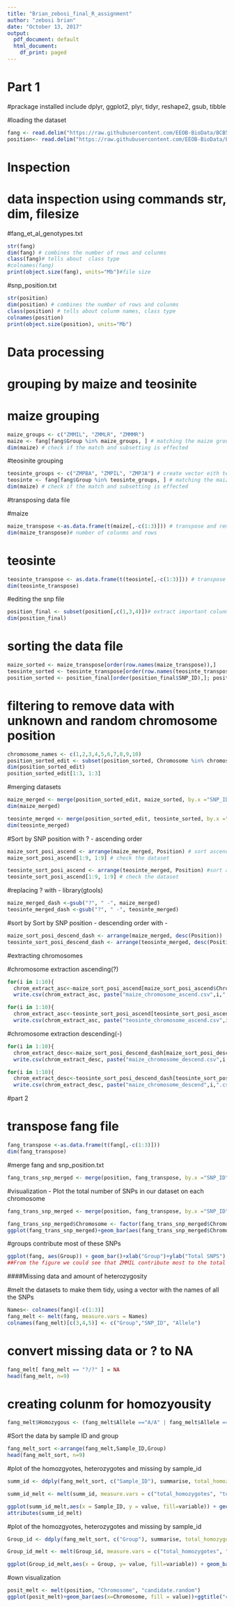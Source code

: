 ---
title: "Brian_zebosi_final_R_assignment"
author: "zebosi brian"
date: "October 13, 2017"
output:
  pdf_document: default
  html_document:
    df_print: paged
---

# Part 1 
#prackage installed include dplyr, ggplot2, plyr, tidyr, reshape2, gsub, tibble

#loading the dataset

```{r}
fang <- read.delim("https://raw.githubusercontent.com/EEOB-BioData/BCB546X-Fall2017/master/UNIX_Assignment/fang_et_al_genotypes.txt", header = T)
position<- read.delim("https://raw.githubusercontent.com/EEOB-BioData/BCB546X-Fall2017/master/UNIX_Assignment/snp_position.txt", header = T)
```


# Inspection 
# data inspection using commands str, dim, filesize

#fang_et_al_genotypes.txt
```{r}
str(fang)
dim(fang) # combines the number of rows and colunms 
class(fang)# tells about  class type 
#colnames(fang)
print(object.size(fang), units="Mb")#file size 

```

#snp_position.txt
```{r}
str(position)
dim(position) # combines the number of rows and colunms 
class(position) # tells about colunm names, class type 
colnames(position)
print(object.size(position), units="Mb")
```

# Data processing 
# grouping by maize and teosinite 

# maize grouping 
```{r}
maize_groups <- c("ZMMIL", "ZMMLR", "ZMMMR")
maize <- fang[fang$Group %in% maize_groups, ] # matching the maize groups and then subsetting by square brackets
dim(maize) # check if the match and subsetting is effected
```

#teosinite grouping 
```{r}
teosinte_groups <- c("ZMPBA", "ZMPIL", "ZMPJA") # create vector eith teosinte groups 
teosinte <- fang[fang$Group %in% teosinte_groups, ] # matching the maize groups and then subsetting by square brackets
dim(maize) # check if the match and subsetting is effected
```

#transposing data file

#maize 
```{r}
maize_transpose <-as.data.frame(t(maize[,-c(1:3)])) # transpose and remove the rows 1,2,3 because donot need them 
dim(maize_transpose)# number of colunms and rows


```

# teosinte 
```{r}
teosinte_transpose <- as.data.frame(t(teosinte[,-c(1:3)])) # transpose and remove the rows 1,2,3 because donot need them
dim(teosinte_transpose)

```

#editing the snp file
```{r}
position_final <- subset(position[,c(1,3,4)])# extract important colunms 1,3,4
dim(position_final)

```

# sorting the data file 
```{r}
maize_sorted <- maize_transpose[order(row.names(maize_transpose)),]
teosinte_sorted <- teosinte_transpose[order(row.names(teosinte_transpose)),]
position_sorted <- position_final[order(position_final$SNP_ID),]; position_sorted
```

# filtering to remove data with unknown and random chromosome position 
```{r}
chromosome_names <- c(1,2,3,4,5,6,7,8,9,10)
position_sorted_edit <- subset(position_sorted, Chromosome %in% chromosome_names)
dim(position_sorted_edit)
position_sorted_edit[1:3, 1:3]
```

#merging datasets

```{r}
maize_merged <- merge(position_sorted_edit, maize_sorted, by.x ="SNP_ID", by.y ="row.names") #now merge by the SNP_ID column
dim(maize_merged)

teosinte_merged <- merge(position_sorted_edit, teosinte_sorted, by.x ="SNP_ID", by.y ="row.names")  #now merge by the SNP_ID column
dim(teosinte_merged)
```

#Sort by SNP position with ? - ascending order

```{r}
maize_sort_posi_ascend <- arrange(maize_merged, Position) # sort ascendingly by position
maize_sort_posi_ascend[1:9, 1:9] # check the dataset

teosinte_sort_posi_ascend <- arrange(teosinte_merged, Position) #sort ascendingly by position
teosinte_sort_posi_ascend[1:9, 1:9] # check the dataset
``` 

#replacing ? with - library(gtools)
```{r}
maize_merged_dash <-gsub("?", " -", maize_merged)
teosinte_merged_dash <-gsub("?", " -", teosinte_merged)
```


#sort by Sort by SNP position - descending order with -

```{r}
maize_sort_posi_descend_dash <- arrange(maize_merged, desc(Position))
teosinte_sort_posi_descend_dash <- arrange(teosinte_merged, desc(Position))

```

#extracting chromosomes 

#chromosome extraction ascending(?)
```{r}
for(i in 1:10){
  chrom_extract_asc<-maize_sort_posi_ascend[maize_sort_posi_ascend$Chromosome ==i,]
  write.csv(chrom_extract_asc, paste("maize_chromosome_ascend.csv",i,".csv",sep=""),row.names=F)}

for(i in 1:10){
  chrom_extract_asc<-teosinte_sort_posi_ascend[teosinte_sort_posi_ascend$Chromosome==i,]
  write.csv(chrom_extract_asc, paste("teosinte_chromosome_ascend.csv",i,".csv",sep=""),row.names=F)}
```

#chromosome extraction descending(-)

```{r}
for(i in 1:10){
  chrom_extract_desc<-maize_sort_posi_descend_dash[maize_sort_posi_descend_dash$Chromosome ==i,]
  write.csv(chrom_extract_desc, paste("maize_chromosome_descend.csv",i,".csv",sep=""),row.names=F)}

for(i in 1:10){
  chrom_extract_desc<-teosinte_sort_posi_descend_dash[teosinte_sort_posi_descend_dash$Chromosome ==i,]
  write.csv(chrom_extract_desc, paste("maize_chromosome_descend",i,".csv",sep=""),row.names=F)}
```

#part 2 

# transpose fang file 
```{r}
fang_transpose <-as.data.frame(t(fang[,-c(1:3)]))
dim(fang_transpose)
```

#merge fang and snp_position.txt
```{r}
fang_trans_snp_merged <- merge(position, fang_transpose, by.x ="SNP_ID", by.y ="row.names") #now merge by the SNP_ID column
```

#visualization - Plot the total number of SNPs in our dataset on each chromosome
```{r}
fang_trans_snp_merged <- merge(position, fang_transpose, by.x ="SNP_ID", by.y ="row.names") #now merge by the SNP_ID column

fang_trans_snp_merged$Chromosome <- factor(fang_trans_snp_merged$Chromosome, levels = c("1","2","3","4","5","6","7","8","9","10","unknown","multiple"))
ggplot(fang_trans_snp_merged)+geom_bar(aes(fang_trans_snp_merged$Chromosome))+xlab("chromosome")+ylab("total number of SNPs")

```

#groups contribute most of these SNPs
```{r}
ggplot(fang, aes(Group)) + geom_bar()+xlab("Group")+ylab("Total SNPS")
##From the figure we could see that ZMMIL contribute most to the total snps.
```



####Missing data and amount of heterozygosity



#melt the datasets to make them tidy, using a vector with the names of all the SNPs
```{r}
Names<- colnames(fang)[-c(1:3)]
fang_melt <- melt(fang, measure.vars = Names)
colnames(fang_melt)[c(3,4,5)] <- c("Group","SNP_ID", "Allele")
```

# convert missing data or ? to NA
```{r}
fang_melt[ fang_melt == "?/?" ] = NA
head(fang_melt, n=9)
```

# creating colunm for homozyousity 
```{r}
fang_melt$Homozygous <- (fang_melt$Allele =="A/A" | fang_melt$Allele =="C/C" | fang_melt$Allele =="G/G" | fang_melt$Allele =="T/T")
```

#Sort the data by sample ID and group
```{r}
fang_melt_sort <-arrange(fang_melt,Sample_ID,Group)
head(fang_melt_sort, n=9)
```

#plot of the homozgyotes, heterozygotes and missing by sample_id
```{r}

summ_id <- ddply(fang_melt_sort, c("Sample_ID"), summarise, total_homozygotes=sum(Homozygous, na.rm=TRUE), total_heterozygotes=sum(!Homozygous, na.rm=TRUE), missing = sum(is.na(Homozygous)))

summ_id_melt <- melt(summ_id, measure.vars = c("total_homozygotes", "total_heterozygotes", "missing"))

ggplot(summ_id_melt,aes(x = Sample_ID, y = value, fill=variable)) + geom_bar(stat = "identity", position = "stack")
attributes(summ_id_melt)


```

#plot of the homozgyotes, heterozygotes and missing by sample_id
```{r}
Group_id <- ddply(fang_melt_sort, c("Group"), summarise, total_homozygotes=sum(Homozygous, na.rm=TRUE), total_heterozygotes=sum(!Homozygous, na.rm=TRUE), missing = sum(is.na(Homozygous)))

Group_id_melt <- melt(Group_id, measure.vars = c("total_homozygotes", "total_heterozygotes", "missing"))

ggplot(Group_id_melt,aes(x = Group, y= value, fill=variable)) + geom_bar(stat = "identity", position = "stack")
```

#own visualization
```{r}
posit_melt <- melt(position, "Chromosome", "candidate.random") 
ggplot(posit_melt)+geom_bar(aes(x=Chromosome, fill = value))+ggtitle("candidate vs random for each chromosome")+labs(x = "chromosome", y ="snp_count")
```





